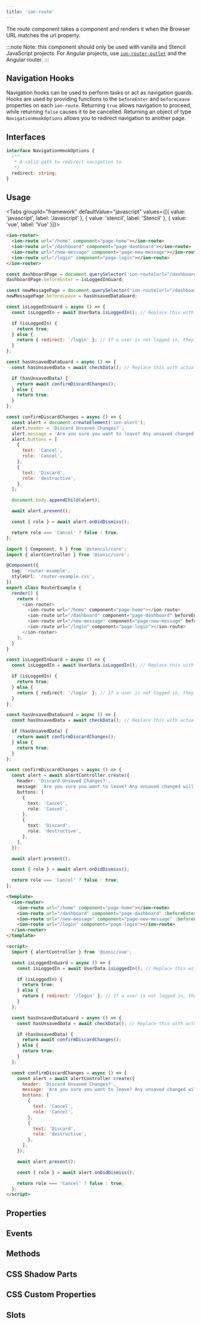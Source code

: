 ```yaml
---
title: 'ion-route'
---
```




<head>
  <title>ion-route: API Route Component for Ionic Framework Apps</title>
  <meta
    name="description"
    content="The ion-route component takes a component and renders it when the Browser URL matches the URL property. Learn more about the API route component for Ionic Apps."
  />
</head>


The route component takes a component and renders it when the Browser URL matches the url property.

:::note
Note: this component should only be used with vanilla and Stencil JavaScript projects. For Angular projects, use [`ion-router-outlet`](router-outlet) and the Angular router.
:::

## Navigation Hooks

Navigation hooks can be used to perform tasks or act as navigation guards. Hooks are used by providing functions to the `beforeEnter` and `beforeLeave` properties on each `ion-route`. Returning `true` allows navigation to proceed, while returning `false` causes it to be cancelled. Returning an object of type `NavigationHookOptions` allows you to redirect navigation to another page.

## Interfaces

```typescript
interface NavigationHookOptions {
  /**
   * A valid path to redirect navigation to.
   */
  redirect: string;
}
```

## Usage

<Tabs groupId="framework" defaultValue="javascript" values={[{ value: 'javascript', label: 'Javascript' }, { value: 'stencil', label: 'Stencil' }, { value: 'vue', label: 'Vue' }]}>

<TabItem value="javascript">

```html
<ion-router>
  <ion-route url="/home" component="page-home"></ion-route>
  <ion-route url="/dashboard" component="page-dashboard"></ion-route>
  <ion-route url="/new-message" component="page-new-message"></ion-route>
  <ion-route url="/login" component="page-login"></ion-route>
</ion-router>
```

```javascript
const dashboardPage = document.querySelector('ion-route[url="/dashboard"]');
dashboardPage.beforeEnter = isLoggedInGuard;

const newMessagePage = document.querySelector('ion-route[url="/dashboard"]');
newMessagePage.beforeLeave = hasUnsavedDataGuard;

const isLoggedInGuard = async () => {
  const isLoggedIn = await UserData.isLoggedIn(); // Replace this with actual login validation

  if (isLoggedIn) {
    return true;
  } else {
    return { redirect: '/login' }; // If a user is not logged in, they will be redirected to the /login page
  }
};

const hasUnsavedDataGuard = async () => {
  const hasUnsavedData = await checkData(); // Replace this with actual validation

  if (hasUnsavedData) {
    return await confirmDiscardChanges();
  } else {
    return true;
  }
};

const confirmDiscardChanges = async () => {
  const alert = document.createElement('ion-alert');
  alert.header = 'Discard Unsaved Changes?';
  alert.message = 'Are you sure you want to leave? Any unsaved changed will be lost.';
  alert.buttons = [
    {
      text: 'Cancel',
      role: 'Cancel',
    },
    {
      text: 'Discard',
      role: 'destructive',
    },
  ];

  document.body.appendChild(alert);

  await alert.present();

  const { role } = await alert.onDidDismiss();

  return role === 'Cancel' ? false : true;
};
```

</TabItem>

<TabItem value="stencil">

```typescript
import { Component, h } from '@stencil/core';
import { alertController } from '@ionic/core';

@Component({
  tag: 'router-example',
  styleUrl: 'router-example.css',
})
export class RouterExample {
  render() {
    return (
      <ion-router>
        <ion-route url="/home" component="page-home"></ion-route>
        <ion-route url="/dashboard" component="page-dashboard" beforeEnter={isLoggedInGuard}></ion-route>
        <ion-route url="/new-message" component="page-new-message" beforeLeave={hasUnsavedDataGuard}></ion-route>
        <ion-route url="/login" component="page-login"></ion-route>
      </ion-router>
    );
  }
}

const isLoggedInGuard = async () => {
  const isLoggedIn = await UserData.isLoggedIn(); // Replace this with actual login validation

  if (isLoggedIn) {
    return true;
  } else {
    return { redirect: '/login' }; // If a user is not logged in, they will be redirected to the /login page
  }
};

const hasUnsavedDataGuard = async () => {
  const hasUnsavedData = await checkData(); // Replace this with actual validation

  if (hasUnsavedData) {
    return await confirmDiscardChanges();
  } else {
    return true;
  }
};

const confirmDiscardChanges = async () => {
  const alert = await alertController.create({
    header: 'Discard Unsaved Changes?',
    message: 'Are you sure you want to leave? Any unsaved changed will be lost.',
    buttons: [
      {
        text: 'Cancel',
        role: 'Cancel',
      },
      {
        text: 'Discard',
        role: 'destructive',
      },
    ],
  });

  await alert.present();

  const { role } = await alert.onDidDismiss();

  return role === 'Cancel' ? false : true;
};
```

</TabItem>

<TabItem value="vue">

```html
<template>
  <ion-router>
    <ion-route url="/home" component="page-home"></ion-route>
    <ion-route url="/dashboard" component="page-dashboard" :beforeEnter="isLoggedInGuard"></ion-route>
    <ion-route url="/new-message" component="page-new-message" :beforeLeave="hasUnsavedDataGuard"></ion-route>
    <ion-route url="/login" component="page-login"></ion-route>
  </ion-router>
</template>

<script>
  import { alertController } from '@ionic/vue';

  const isLoggedInGuard = async () => {
    const isLoggedIn = await UserData.isLoggedIn(); // Replace this with actual login validation

    if (isLoggedIn) {
      return true;
    } else {
      return { redirect: '/login' }; // If a user is not logged in, they will be redirected to the /login page
    }
  };

  const hasUnsavedDataGuard = async () => {
    const hasUnsavedData = await checkData(); // Replace this with actual validation

    if (hasUnsavedData) {
      return await confirmDiscardChanges();
    } else {
      return true;
    }
  };

  const confirmDiscardChanges = async () => {
    const alert = await alertController.create({
      header: 'Discard Unsaved Changes?',
      message: 'Are you sure you want to leave? Any unsaved changed will be lost.',
      buttons: [
        {
          text: 'Cancel',
          role: 'Cancel',
        },
        {
          text: 'Discard',
          role: 'destructive',
        },
      ],
    });

    await alert.present();

    const { role } = await alert.onDidDismiss();

    return role === 'Cancel' ? false : true;
  };
</script>
```

</TabItem>

</Tabs>

## Properties

<Props />

## Events

<Events />

## Methods

<Methods />

## CSS Shadow Parts

<Parts />

## CSS Custom Properties

<CustomProps />

## Slots

<Slots />
